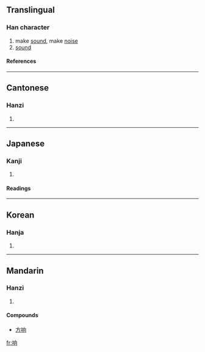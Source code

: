 {{see|響}}

==Translingual==
===Han character===
{{Han char|rn=30|rad=口|as=06|sn=9|four=|canj=口竹月口 (RHBR)}}
# make [[sound]], make [[noise]]
# [[sound]]
====References====
{{Han ref|kx=0189.271|dkj=03627|dj=0409.120|hdz=10618.080|uh=54CD|ud=21709}}
----
==Cantonese==
===Hanzi===
{{yue-hanzi|jyut=|y=heung2}}
# {{defn|Cantonese}}
----
==Japanese==
===Kanji===
{{ja-kanji|grade=|rs=口06}}
# {{defn|Japanese}} 
====Readings====
{{ja-readings|on=[[きょう]] (kyō)|kun=[[ひびいく]] (hibiiku)}}
----
==Korean==
===Hanja===
{{ko-hanja|hangeul=[[상]]|rv=sang|mr=sang}}
# {{defn|Korean}}
----
==Mandarin==
===Hanzi===
{{cmn-hanzi|tra=響|pin=[[xiǎng]] (xiang3)|wg=hsiang<sup>3</sup>}}
# {{defn|Mandarin}}

====Compounds====
*[[方响]]

[[fr:响]]